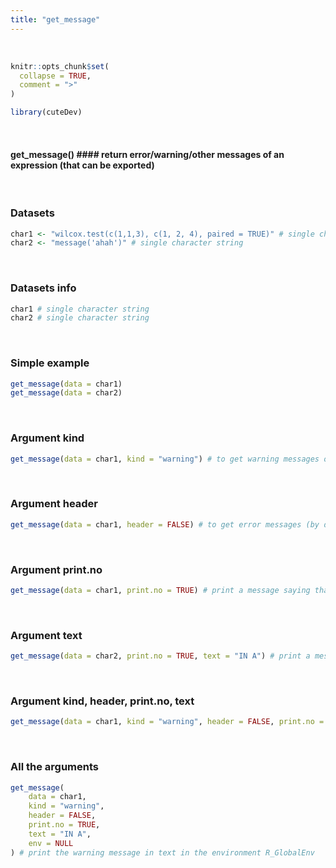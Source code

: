 ---
title: "get_message"
---
<br>

```{r, include = FALSE}
knitr::opts_chunk$set(
  collapse = TRUE,
  comment = ">"
)
```

```{r setup}
library(cuteDev)
```
<br>

#### get_message() #### return error/warning/other messages of an expression (that can be exported)
<br>

### Datasets

```{r}
char1 <- "wilcox.test(c(1,1,3), c(1, 2, 4), paired = TRUE)" # single character string
char2 <- "message('ahah')" # single character string
```
<br>

### Datasets info
```{r}
char1 # single character string
char2 # single character string
```
<br>

### Simple example
```{r}
get_message(data = char1)
get_message(data = char2)
```
<br>

### Argument kind
```{r}
get_message(data = char1, kind = "warning") # to get warning messages of the wilcox test
```
<br>

### Argument header
```{r}
get_message(data = char1, header = FALSE) # to get error messages (by default) without header
```
<br>

### Argument print.no
```{r}
get_message(data = char1, print.no = TRUE) # print a message saying that no message reported
```
<br>

### Argument text
```{r}
get_message(data = char2, print.no = TRUE, text = "IN A") # print a message even if the argument print.no is TRUE
```
<br>

### Argument kind, header, print.no, text
```{r}
get_message(data = char1, kind = "warning", header = FALSE, print.no = TRUE, text = "IN A") # print the warning message in text
```
<br>

### All the arguments
```{r}
get_message(
    data = char1, 
    kind = "warning", 
    header = FALSE,
    print.no = TRUE, 
    text = "IN A",
    env = NULL
) # print the warning message in text in the environment R_GlobalEnv
```

